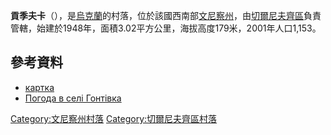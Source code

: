 {{coord|48|32|24|N|28|0|57|E|scale:30000|display=title}}

'''貢季夫卡'''（{{lang-uk|Гонтівка}}），是[[烏克蘭|烏克蘭]]的村落，位於該國西南部[[文尼察州|文尼察州]]，由[[切爾尼夫齊區|切爾尼夫齊區]]負責管轄，始建於1948年，面積3.02平方公里，海拔高度179米，2001年人口1,153。

==參考資料==
*[http://w1.c1.rada.gov.ua/pls/z7503/A005?rf7571=3334 картка] {{Wayback|url=http://w1.c1.rada.gov.ua/pls/z7503/A005?rf7571=3334 |date=20190107124430 }}
* [http://weather.in.ua/ua/vinnickaja/5473 Погода в селі Гонтівка] {{Wayback|url=http://weather.in.ua/ua/vinnickaja/5473 |date=20190107124445 }}

[[Category:文尼察州村落|Category:文尼察州村落]]
[[Category:切爾尼夫齊區村落|Category:切爾尼夫齊區村落]]


{{Vinnytsia-geo-stub}}